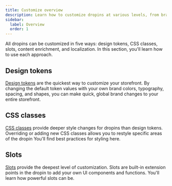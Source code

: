 ```yaml
---
title: Customize overview
description: Learn how to customize dropins at various levels, from branding to enrichment.
sidebar:
  label: Overview
  order: 1
---
```


All dropins can be customized in five ways: design tokens, CSS classes, slots, content enrichment, and localization. In this section, you'll learn how to use each approach.

## Design tokens

[Design tokens](/customize/design-tokens/) are the quickest way to customize your storefront. By changing the default token values with your own brand colors, typography, spacing, and shapes, you can make quick, global brand changes to your entire storefront.

## CSS classes

[CSS classes](/customize/style/) provide deeper style changes for dropins than design tokens. Overriding or adding new CSS classes allows you to restyle specific areas of the dropin You'll find best practices for styling here.

## Slots

[Slots](/customize/slots/) provide the deepest level of customization. Slots are built-in extension points in the dropin to add your own UI components and functions. You'll learn how powerful slots can be.
